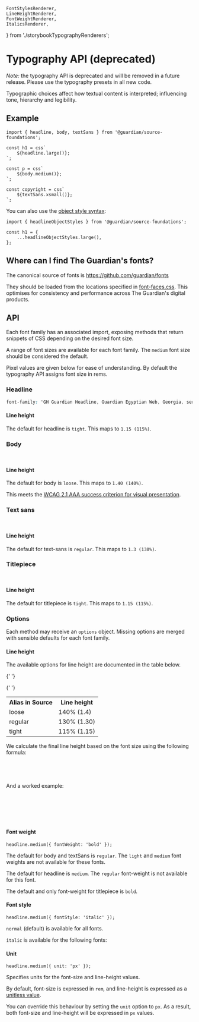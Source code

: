 	FontStylesRenderer,
	LineHeightRenderer,
	FontWeightRenderer,
	ItalicsRenderer,
} from './storybookTypographyRenderers';

<Meta of={TypographyStories} />

# Typography API (deprecated)

_Note:_ the typography API is deprecated and will be removed in a future
release. Please use the typography presets in all new code.

Typographic choices affect how textual content is interpreted; influencing tone,
hierarchy and legibility.

## Example

```tsx
import { headline, body, textSans } from '@guardian/source-foundations';

const h1 = css`
	${headline.large()};
`;

const p = css`
	${body.medium()};
`;

const copyright = css`
	${textSans.xsmall()};
`;
```

You can also use the [object style syntax](https://emotion.sh/docs/object-styles):

```tsx
import { headlineObjectStyles } from '@guardian/source-foundations';

const h1 = {
	...headlineObjectStyles.large(),
};
```

## Where can I find The Guardian's fonts?

The canonical source of fonts is https://github.com/guardian/fonts

They should be loaded from the locations specified in [font-faces.css](https://github.com/guardian/fonts/blob/main/fonts/web/font-faces.css). This optimises for consistency and performance across The Guardian's digital products.

## API

Each font family has an associated import, exposing methods that return snippets
of CSS depending on the desired font size.

A range of font sizes are available for each font family. The `medium` font size
should be considered the default.

Pixel values are given below for ease of understanding. By default the
typography API assigns font size in rems.

### Headline

```css
font-family: 'GH Guardian Headline, Guardian Egyptian Web, Georgia, serif';
```

<Canvas of={TypographyStories.Headline} />

#### Line height

The default for headline is `tight`. This maps to `1.15 (115%)`.

<Canvas of={TypographyStories.HeadlineLineheight} />

### Body

```css
font-family: 'GuardianTextEgyptian, Guardian Text Egyptian Web, Georgia, serif';
```

<Canvas of={TypographyStories.Body} />

#### Line height

The default for body is `loose`. This maps to `1.40 (140%)`.

This meets the [WCAG 2.1 AAA success criterion for visual presentation](https://www.w3.org/TR/WCAG21/#visual-presentation).

<Canvas of={TypographyStories.BodyLineheight} />

### Text sans

```css
font-family: 'GuardianTextSans, Guardian Text Sans Web, Helvetica Neue, Helvetica, Arial, Lucida Grande, sans-serif';
```

<Canvas of={TypographyStories.TextSans} />

#### Line height

The default for text-sans is `regular`. This maps to `1.3 (130%)`.

<Canvas of={TypographyStories.TextSansLineheight} />

### Titlepiece

```css
font-family: 'GT Guardian Titlepiece, Georgia, serif';
```

<Canvas of={TypographyStories.Titlepiece} />

#### Line height

The default for titlepiece is `tight`. This maps to `1.15 (115%)`.

<Canvas of={TypographyStories.TitlepieceLineheight} />

### Options

Each method may receive an `options` object. Missing options are merged with sensible defaults for each font family.

#### Line height

The available options for line height are documented in the table below.

<table>
  <tr>
    <th>Alias in Source</th>
    <th>Line height</th>
  </tr>

{' '}

<tr>
	<td>loose</td>
	<td>140% (1.4)</td>
</tr>

{' '}

<tr>
	<td>regular</td>
	<td>130% (1.30)</td>
</tr>

  <tr>
    <td>tight</td>
    <td>115% (1.15)</td>
  </tr>
</table>

We calculate the final line height based on the font size using the following formula:

```ts
// line-height is defined as a unitless value, so we multiply
// by the element's font-size in px to get the px value
const finalLineHeight = `${lineHeight * fontSizeInPx}px`;
```

And a worked example:

```ts
const lineHeight =
	1.15 * // line-height: tight (unitless)
	30; // font-size: small (px)

//  lineHeight === 34.5px
```

#### Font weight

```tsx
headline.medium({ fontWeight: 'bold' });
```

<Canvas of={TypographyStories.FontWeight} />

The default for body and textSans is `regular`. The `light` and `medium` font weights are not available for these fonts.

The default for headline is `medium`. The `regular` font-weight is not available for this font.

The default and only font-weight for titlepiece is `bold`.

#### Font style

```tsx
headline.medium({ fontStyle: 'italic' });
```

`normal` (default) is available for all fonts.

`italic` is available for the following fonts:

<Canvas of={TypographyStories.Italics} />

#### Unit

```tsx
headline.medium({ unit: 'px' });
```

Specifies units for the font-size and line-height values.

By default, font-size is expressed in `rem`, and line-height is expressed as a [unitless value](https://developer.mozilla.org/en-US/docs/Web/CSS/line-height#values).

You can override this behaviour by setting the `unit` option to `px`. As a result, both font-size and line-height will be expressed in `px` values.
